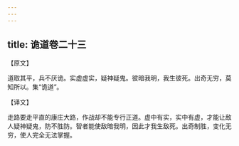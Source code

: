```yaml
---
---
---
```

title: 诡道卷二十三
---



【原文】

道取其平，兵不厌诡。实虚虚实，疑神疑鬼。彼暗我明，我生彼死。出奇无穷，莫知所以。集“诡道”。

【译文】

走路要走平直的康庄大路，作战却不能专行正道。虚中有实，实中有虚，才能让敌人疑神疑鬼，防不胜防。智者能使敌暗我明，因此才我生敌死。出奇制胜，变化无穷，使人完全无法掌握。